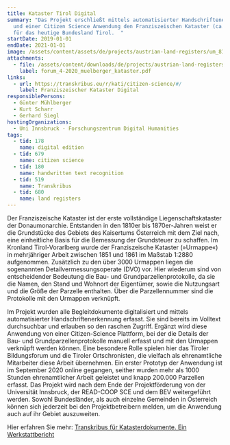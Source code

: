 ```yaml
---
title: Kataster Tirol Digital
summary: "Das Projekt erschließt mittels automatisierter Handschriftenerkennung
  und einer Citizen Science Anwendung den Franziszeischen Kataster (ca. 1860)
  für das heutige Bundesland Tirol.  "
startDate: 2019-01-01
endDate: 2021-01-01
image: /assets/content/assets/de/projects/austrian-land-registers/um_81007_5_clip_k.jpg
attachments:
  - file: /assets/content/downloads/de/projects/austrian-land-registers/attachments/forum_4-2020_muelberger_kataster.pdf
    label: forum_4-2020_muelberger_kataster.pdf
links:
  - url: https://transkribus.eu/r/kati/citizen-science/#/
    label: Franziszeischer Kataster Digital
responsiblePersons:
  - Günter Mühlberger
  - Kurt Scharr
  - Gerhard Siegl
hostingOrganizations:
  - Uni Innsbruck - Forschungszentrum Digital Humanities
tags:
  - tid: 178
    name: digital edition
  - tid: 679
    name: citizen science
  - tid: 180
    name: handwritten text recognition
  - tid: 519
    name: Transkribus
  - tid: 680
    name: land registers
---
```

Der Franziszeische Kataster ist der erste vollständige Liegenschaftskataster der Donaumonarchie. Entstanden in den 1810er bis 1870er-Jahren weist er die Grundstücke des Gebiets des Kaisertums Österreich mit dem Ziel nach, eine einheitliche Basis für die Bemessung der Grundsteuer zu schaffen. Im Kronland Tirol-Vorarlberg wurde der Franziszeische Kataster (»Urmappe«) in mehrjähriger Arbeit zwischen 1851 und 1861 im Maßstab 1:2880 aufgenommen. Zusätzlich zu den über 3000 Urmappen liegen die sogenannten Detailvermessungsoperate (DVO) vor. Hier wiederum sind von entscheidender Bedeutung die Bau- und Grundparzellenprotokolle, da sie die Namen, den Stand und Wohnort der Eigentümer, sowie die Nutzungsart und die Größe der Parzelle enthalten. Über die Parzellennummer sind die Protokolle mit den Urmappen verknüpft.

Im Projekt wurden alle Begleitdokumente digitalisiert und mittels automatisierter Handschriftenerkennung erfasst. Sie sind bereits im Volltext durchsuchbar und erlauben so den raschen Zugriff. Ergänzt wird diese Anwendung von einer Citizen-Science Plattform, bei der die Details der Bau- und Grundparzellenprotokolle manuell erfasst und mit den Urmappen verknüpft werden können. Eine besondere Rolle spielen hier das Tiroler Bildungsforum und die Tiroler Ortschronisten, die vielfach als ehrenamtliche Mitarbeiter diese Arbeit übernehmen. Ein erster Prototyp der Anwendung ist im September 2020 online gegangen, seither wurden mehr als 1000 Stunden ehrenamtlicher Arbeit geleistet und knapp 200.000 Parzellen erfasst. Das Projekt wird nach dem Ende der Projektförderung von der Universität Innsbruck, der READ-COOP SCE und dem BEV weitergeführt werden. Sowohl Bundesländer, als auch einzelne Gemeinden in Österreich können sich jederzeit bei den Projektbetreibern melden, um die Anwendung auch auf ihr Gebiet auszuweiten.

Hier erfahren Sie mehr: [Transkribus für Katasterdokumente. Ein Werkstattbericht](https://dha.acdh.oeaw.ac.at/sites/default/files/forum_4-2020_muelberger_kataster.pdf)
